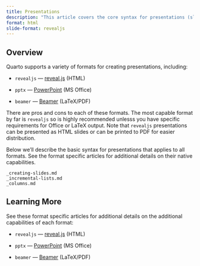 ```yaml
---
title: Presentations
description: "This article covers the core syntax for presentations (slides, incremental bullets, columns, etc.)."
format: html
slide-format: revealjs
---
```


## Overview

Quarto supports a variety of formats for creating presentations, including:

-   `revealjs` --- [reveal.js](revealjs/index.qmd) (HTML)

-   `pptx` --- [PowerPoint](powerpoint.qmd) (MS Office)

-   `beamer` --- [Beamer](beamer.qmd) (LaTeX/PDF)

There are pros and cons to each of these formats. The most capable format by far is `revealjs` so is highly recommended unlesss you have specific requirements for Office or LaTeX output. Note that `revealjs` presentations can be presented as HTML slides or can be printed to PDF for easier distribution.

Below we'll describe the basic syntax for presentations that applies to all formats. See the format specific articles for additional details on their native capabilities.


```.include
_creating-slides.md
_incremental-lists.md
_columns.md
```

## Learning More

See these format specific articles for additional details on the additional capabilities of each format:

-   `revealjs` --- [reveal.js](revealjs/index.qmd) (HTML)

-   `pptx` --- [PowerPoint](powerpoint.qmd) (MS Office)

-   `beamer` --- [Beamer](beamer.qmd) (LaTeX/PDF)
